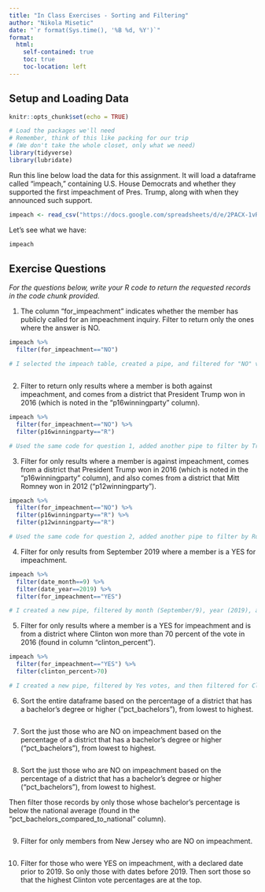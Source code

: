 ```yaml
---
title: "In Class Exercises - Sorting and Filtering"
author: "Nikola Misetic"
date: "`r format(Sys.time(), '%B %d, %Y')`"
format:
  html:
    self-contained: true
    toc: true
    toc-location: left
---
```


## Setup and Loading Data

```r
knitr::opts_chunk$set(echo = TRUE)

# Load the packages we'll need
# Remember, think of this like packing for our trip
# (We don't take the whole closet, only what we need)
library(tidyverse)
library(lubridate)

```

Run this line below load the data for this assignment. It will load a dataframe called "impeach," containing U.S. House Democrats and whether they supported the first impeachment of Pres. Trump, along with when they announced such support.

```r

impeach <- read_csv("https://docs.google.com/spreadsheets/d/e/2PACX-1vRh8d5JaDqBtByzNw2JZF3idaACobDhhk-p7chJoktA0HawELHFOvjQOqCpzGA4MGONvPlR7GASqW-K/pub?gid=1765341510&single=true&output=csv")


```

Let's see what we have:

```r

impeach


```

## Exercise Questions

*For the questions below, write your R code to return the requested records in the code chunk provided.*

1)  The column "for_impeachment" indicates whether the member has publicly called for an impeachment inquiry. Filter to return only the ones where the answer is NO.

```r

impeach %>% 
  filter(for_impeachment=="NO")

# I selected the impeach table, created a pipe, and filtered for "NO" votes on impeachment



```

2)  Filter to return only results where a member is both against impeachment, and comes from a district that President Trump won in 2016 (which is noted in the "p16winningparty" column).

```r

impeach %>% 
  filter(for_impeachment=="NO") %>% 
  filter(p16winningparty=="R")

# Used the same code for question 1, added another pipe to filter by Trump-won districts

```

3)  Filter for only results where a member is against impeachment, comes from a district that President Trump won in 2016 (which is noted in the "p16winningparty" column), and also comes from a district that Mitt Romney won in 2012 ("p12winningparty").

```r

impeach %>% 
  filter(for_impeachment=="NO") %>% 
  filter(p16winningparty=="R") %>% 
  filter(p12winningparty=="R")

# Used the same code for question 2, added another pipe to filter by Romney-won districts

```

4)  Filter for only results from September 2019 where a member is a YES for impeachment.

```r

impeach %>% 
  filter(date_month==9) %>% 
  filter(date_year==2019) %>%
  filter(for_impeachment=="YES")

# I created a new pipe, filtered by month (September/9), year (2019), and finally yes votes

```

5)  Filter for only results where a member is a YES for impeachment and is from a district where Clinton won more than 70 percent of the vote in 2016 (found in column "clinton_percent").

```r

impeach %>%
  filter(for_impeachment=="YES") %>% 
  filter(clinton_percent>70)

# I created a new pipe, filtered by Yes votes, and then filtered for Clinton district victories greater 70%

```

6)  Sort the entire dataframe based on the percentage of a district that has a bachelor's degree or higher ("pct_bachelors"), from lowest to highest.

```r






```

7)  Sort the just those who are NO on impeachment based on the percentage of a district that has a bachelor's degree or higher ("pct_bachelors"), from lowest to highest.

```r





```

8)  Sort the just those who are NO on impeachment based on the percentage of a district that has a bachelor's degree or higher ("pct_bachelors"), from lowest to highest.

Then filter those records by only those whose bachelor's percentage is below the national average (found in the "pct_bachelors_compared_to_national" column).

```r






```

9)  Filter for only members from New Jersey who are NO on impeachment.

```r





```

10) Filter for those who were YES on impeachment, with a declared date prior to 2019. So only those with dates before 2019. Then sort those so that the highest Clinton vote percentages are at the top.

```r





```
